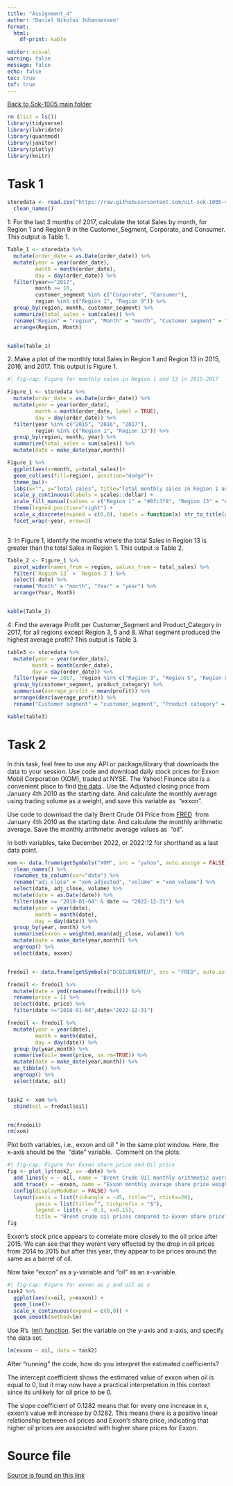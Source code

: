 ```yaml
---
title: "Assignment_4"
author: "Daniel Nikolai Johannessen"
format:
  html: 
    df-print: kable

editor: visual
warning: false
message: false
echo: false
toc: true
tof: true
---
```


```{=html}
<div class="center">
    <a href="https://danieljoha.github.io/Sok-1005/" class="larger">Back to Sok-1005 main folder</a>
</div>
```



```r
rm (list = ls())
library(tidyverse)
library(lubridate)
library(quantmod)
library(janitor)
library(plotly)
library(knitr)

```

# Task 1

```r
storedata <- read.csv("https://raw.githubusercontent.com/uit-sok-1005-v23/uit-sok-1005-v23.github.io/main/storedata.csv") %>% 
  clean_names()
```

1: For the last 3 months of 2017, calculate the total Sales by month, for Region 1 and Region 9 in the Customer_Segment, Corporate, and Consumer. This output is Table 1.

```r

Table_1 <- storedata %>% 
  mutate(order_date = as.Date(order_date)) %>% 
  mutate(year = year(order_date), 
         month = month(order_date), 
         day = day(order_date)) %>% 
  filter(year=="2017",
         month >= 10,
         customer_segment %in% c("Corporate", "Consumer"),
         region %in% c("Region 1", "Region 9")) %>% 
  group_by(region, month, customer_segment) %>% 
  summarize(total_sales = sum(sales)) %>% 
  rename("Region" = "region", "Month" = "month", "Customer segment" = "customer_segment", "Total sales" = "total_sales") %>% 
  arrange(Region, Month)


kable(Table_1)
```

2: Make a plot of the monthly total Sales in Region 1 and Region 13 in 2015, 2016, and 2017. This output is Figure 1.

```r
#| fig-cap: Figure for monthly sales in Region 1 and 13 in 2015-2017

Figure_1 <- storedata %>% 
  mutate(order_date = as.Date(order_date)) %>% 
  mutate(year = year(order_date), 
         month = month(order_date, label = TRUE), 
         day = day(order_date)) %>% 
  filter(year %in% c("2015", "2016", "2017"),
         region %in% c("Region 1", "Region 13")) %>% 
  group_by(region, month, year) %>% 
  summarize(total_sales = sum(sales)) %>% 
  mutate(date = make_date(year,month))

Figure_1 %>% 
  ggplot(aes(x=month, y=total_sales))+
  geom_col(aes(fill=region), position="dodge")+
  theme_bw()+
  labs(x="", y="Total sales", title="Total monthly sales in Region 1 and Region 13", color="Region") +
  scale_y_continuous(labels = scales::dollar) +
  scale_fill_manual(values = c("Region 1" = "#8fc3f8", "Region 13" = "#567595"))+
  theme(legend.position="right") +
  scale_x_discrete(expand = c(0,0), labels = function(x) str_to_title(x))+
  facet_wrap(~year, nrow=3)  



```

3: In Figure 1, identify the months where the total Sales in Region 13 is greater than the total Sales in Region 1. This output is Table 2.

```r
Table_2 <- Figure_1 %>% 
  pivot_wider(names_from = region, values_from = total_sales) %>% 
  filter(`Region 13` > `Region 1`) %>% 
  select(-date) %>% 
  rename("Month" = "month", "Year" = "year") %>% 
  arrange(Year, Month)


kable(Table_2)
```

4: Find the average Profit per Customer_Segment and Product_Category in 2017, for all regions except Region 3, 5 and 8. What segment produced the highest average profit? This output is Table 3.

```r
table3 <- storedata %>% 
  mutate(year = year(order_date), 
        month = month(order_date), 
        day = day(order_date)) %>% 
  filter(year == 2017, !region %in% c("Region 3", "Region 5", "Region 8")) %>% 
  group_by(customer_segment, product_category) %>% 
  summarise(average_profit = mean(profit)) %>% 
  arrange(desc(average_profit)) %>% 
  rename("Customer segment" = "customer_segment", "Product category" = "product_category", "Average profit" = "average_profit")

kable(table3)
```

# Task 2

In this task, feel free to use any API or package/library that downloads the data to your session. Use code and download daily stock prices for Exxon Mobil Corporation (XOM), traded at NYSE. The Yahoo! Finance site is a convenient place to find [the data](https://finance.yahoo.com/quote/XOM?p=XOM&.tsrc=fin-srch) . Use the Adjusted closing price from January 4th 2010 as the starting date. And calculate the monthly average using trading volume as a weight, and save this variable as  "exxon".

Use code to download the daily Brent Crude Oil Price from [FRED](https://fred.stlouisfed.org/series/DCOILBRENTEU)  from January 4th 2010 as the starting date. And calculate the monthly arithmetic average. Save the monthly arithmetic average values as  "oil". 

In both variables, take December 2022, or 2022:12 for shorthand as a last data point.

```r

xom <- data.frame(getSymbols("XOM", src = "yahoo", auto.assign = FALSE)) %>% 
  clean_names() %>% 
  rownames_to_column(var="date") %>% 
  rename("adj_close" = "xom_adjusted", "volume" = "xom_volume") %>% 
  select(date, adj_close, volume) %>% 
  mutate(date = as.Date(date)) %>% 
  filter(date >= "2010-01-04" & date <= "2022-12-31") %>% 
  mutate(year = year(date), 
         month = month(date), 
         day = day(date)) %>% 
  group_by(year, month) %>% 
  summarise(exxon = weighted.mean(adj_close, volume)) %>% 
  mutate(date = make_date(year,month)) %>% 
  ungroup() %>% 
  select(date, exxon)


fredoil <- data.frame(getSymbols("DCOILBRENTEU", src = "FRED", auto.assign = FALSE))

fredoil <- fredoil %>% 
  mutate(date = ymd(rownames(fredoil))) %>% 
  rename(price = 1) %>% 
  select(date, price) %>% 
  filter(date >="2010-01-04",date<"2022-12-31") 

fredoil <- fredoil %>% 
  mutate(year = year(date), 
         month = month(date), 
         day = day(date)) %>% 
  group_by(year,month) %>% 
  summarise(oil= mean(price, na.rm=TRUE)) %>% 
  mutate(date = make_date(year,month)) %>% 
  as_tibble() %>% 
  ungroup() %>% 
  select(date, oil)


task2 <- xom %>% 
  cbind(oil = fredoil$oil)


rm(fredoil)
rm(xom)
```

Plot both variables, i.e., exxon and oil " in the same plot window. Here, the x-axis should be the  "date" variable.  Comment on the plots. 

```r
#| fig-cap: Figure for Exxon share price and Oil price
fig <- plot_ly(task2, x= ~date) %>% 
  add_lines(y = ~ oil, name = 'Brent Crude Oil monthly arithmetic average', type='scatter', mode='lines', text = ~paste0("Brent crude oil price", "<br>", str_to_title(format(date, '%B , %Y')), "<br>Oil price per barrel: ", "$", round(oil,2)), hoverinfo = "text", line = list(color="#8fc3f8")) %>% 
  add_trace(y = ~exxon, name = "Exxon monthly average share price weighted by trading volume", type='scatter', mode='lines', text = ~paste0("Exxon share price", "<br>", str_to_title(format(date, '%B , %Y')), "<br>Share price: ", "$", round(exxon,2)), hoverinfo = "text", line= list(color = "#567595")) %>% 
  config(displayModeBar = FALSE) %>% 
  layout(xaxis = list(tickangle = -45, title="", nticks=20), 
         yaxis = list(title="", tickprefix = "$"),
         legend = list(y = -0.3, x=0.15), 
         title = "Brent crude oil prices compared to Exxon share price")
fig
```

Exxon's stock price appears to correlate more closely to the oil price after 2015. We can see that they werent very effected by the drop in oil prices from 2014 to 2015 but after this year, they appear to be prices around the same as a barrel of oil.

Now take "exxon" as a y-variable and "oil" as an x-variable. 

```r
#| fig-cap: Figure for exxon as y and oil as x
task2 %>% 
  ggplot(aes(x=oil, y=exxon)) + 
  geom_line()+
  scale_x_continuous(expand = c(0,0)) +
  geom_smooth(method=lm)
```

Use R's  [lm() function](https://www.rdocumentation.org/packages/stats/versions/3.6.2/topics/lm). Set the variable on the y-axis and x-axis, and specify the data set. 

```r
lm(exxon ~ oil, data = task2)

```

After "running" the code, how do you interpret the estimated coefficients? 

The intercept coefficient shows the estimated value of exxon when oil is equal to 0, but it may now have a practical interpretation in this context since its unlikely for oil price to be 0.

The slope coefficient of 0.1282 means that for every one increase in x, exxon's value will increase by 0.1282. This means there is a positive linear relationship between oil prices and Exxon's share price, indicating that higher oil prices are associated with higher share prices for Exxon.

# Source file

[Source is found on this link](https://github.com/Danieljoha/Sok-1005/blob/main/Assignments/Assignment_4.qmd)
